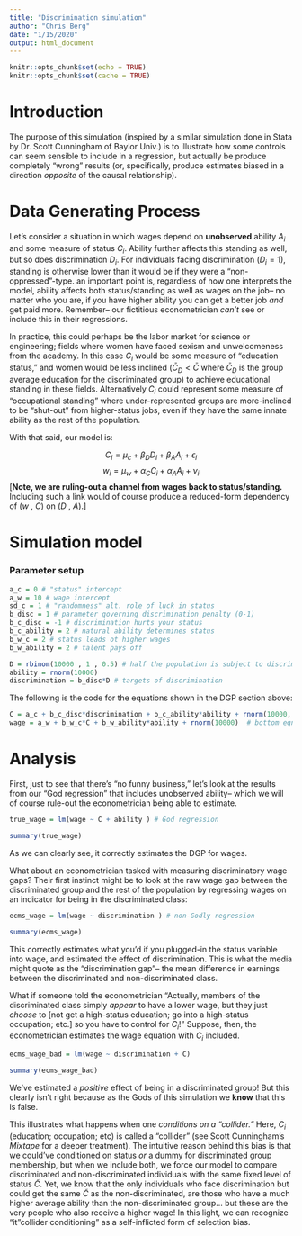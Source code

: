 ```yaml
---
title: "Discrimination simulation"
author: "Chris Berg"
date: "1/15/2020"
output: html_document
---
```


```r
knitr::opts_chunk$set(echo = TRUE)
knitr::opts_chunk$set(cache = TRUE)
```

# Introduction 

The purpose of this simulation (inspired by a similar simulation done in Stata by Dr. Scott Cunningham of Baylor Univ.) is to illustrate how some controls can seem sensible to include in a regression, but actually be produce completely "wrong" results (or, specifically, produce estimates biased in a direction *opposite* of the causal relationship).


# Data Generating Process

Let's consider a situation in which wages depend on **unobserved** ability $A_i$ and some measure of status $C_i$. Ability further affects this standing as well, but so does discrimination $D_i$. For individuals facing discrimination ($D_i = 1$), standing is otherwise lower than it would be if they were a "non-oppressed"-type. an important point is, regardless of how one interprets the model, ability affects both status/standing as well as wages on the job-- no matter who you are, if you have higher ability you can get a better job *and* get paid more. Remember-- our fictitious econometrician *can't* see or include this in their regressions.

In practice, this could perhaps be the labor market for science or engineering; fields where women have faced sexism and unwelcomeness from the academy. In this case $C_i$ would be some measure of "education status," and women would be less inclined ($\bar C_D < \bar C$ where $\bar C_D$ is the group average education for the discriminated group) to achieve educational standing in these fields. Alternatively $C_i$ could represent some measure of "occupational standing" where under-represented groups are more-inclined to be "shut-out" from higher-status jobs, even if they have the same innate ability as the rest of the population.

With that said, our model is:

$$ C_i = \mu_c + \beta_D D_i + \beta_A A_i + \epsilon_i$$
$$ w_i = \mu_w + \alpha_C C_i + \alpha_A A_i + \nu_i$$
[**Note, we are ruling-out a channel from wages back to status/standing.** Including such a link would of course produce a reduced-form dependency of ($w$ , $C$) on ($D$ , $A$).]


# Simulation model

### Parameter setup
```r
a_c = 0 # "status" intercept
a_w = 10 # wage intercept
sd_c = 1 # "randomness" alt. role of luck in status
b_disc = 1 # parameter governing discrimination penalty (0-1)
b_c_disc = -1 # discrimination hurts your status
b_c_ability = 2 # natural ability determines status
b_w_c = 2 # status leads ot higher wages
b_w_ability = 2 # talent pays off 

D = rbinom(10000 , 1 , 0.5) # half the population is subject to discrimination in this example
ability = rnorm(10000)
discrimination = b_disc*D # targets of discrimination
```

The following is the code for the equations shown in the DGP section above:

```r
C = a_c + b_c_disc*discrimination + b_c_ability*ability + rnorm(10000, mean = 0 , sd = sd_c) # top eqn above
wage = a_w + b_w_c*C + b_w_ability*ability + rnorm(10000)  # bottom eqn above
```

# Analysis

First, just to see that there's "no funny business," let's look at the results from our "God regression" that includes unobserved ability-- which we will of course rule-out the econometrician being able to estimate.

```r
true_wage = lm(wage ~ C + ability ) # God regression

summary(true_wage)

```

As we can clearly see, it correctly estimates the DGP for wages.

What about an econometrician tasked with measuring discriminatory wage gaps? Their first instinct might be to look at the raw wage gap between the discriminated group and the rest of the population by regressing wages on an indicator for being in the discriminated class:

```r
ecms_wage = lm(wage ~ discrimination ) # non-Godly regression

summary(ecms_wage)
```

This correctly estimates what you'd if you plugged-in the status variable into wage, and estimated the effect of discrimination. This is what the media might quote as the "discrimination gap"-- the mean difference in earnings between the discriminated and non-discriminated class.

What if someone told the econometrician "Actually, members of the discriminated class simply *appear* to have a lower wage, but they just *choose* to [not get a high-status education; go into a high-status occupation; etc.] so you have to control for $C_i$!" Suppose, then, the econometrician estimates the wage equation with $C_i$ included.

```r
ecms_wage_bad = lm(wage ~ discrimination + C) 

summary(ecms_wage_bad)
```

We've estimated a *positive* effect of being in a discriminated group! But this clearly isn't right because as the Gods of this simulation we **know** that this is false.

This illustrates what happens when one *conditions on a "collider."* Here, $C_i$ (education; occupation; etc) is called a "collider" (see Scott Cunningham's *Mixtape* for a deeper treatment). The intuitive reason behind this bias is that we could've conditioned on status *or* a dummy for discriminated group membership, but when we include both, we force our model to compare discriminated and non-discriminated individuals with the same fixed level of status $\tilde C$. Yet, we know that the only individuals who face discrimination but could get the same $\tilde C$ as the non-discriminated, are those who have a much higher average ability than the non-discriminated group... but these are the very people who also receive a higher wage! In this light, we can recognize "it"collider conditioning" as a self-inflicted form of selection bias.

